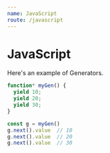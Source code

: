 ```yaml
---
name: JavaScript
route: /javascript
---
```


# JavaScript

Here's an example of Generators.

```js
function* myGen() {
  yield 10;
  yield 20;
  yield 30;
}

const g = myGen()
g.next().value  // 10
g.next().value  // 20
g.next().value  // 30
```